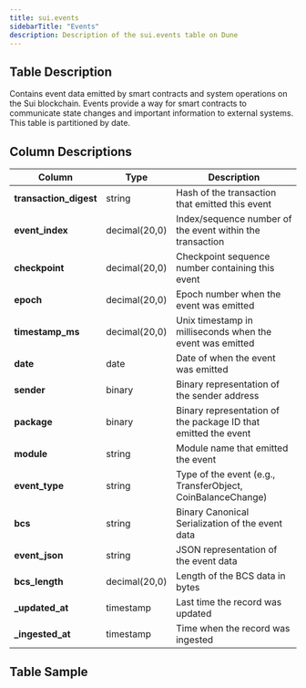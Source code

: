 ```yaml
---
title: sui.events
sidebarTitle: "Events"
description: Description of the sui.events table on Dune
---
```


## Table Description
Contains event data emitted by smart contracts and system operations on the Sui blockchain. Events provide a way for smart contracts to communicate state changes and important information to external systems. This table is partitioned by date.

## Column Descriptions

| **Column** | **Type** | **Description** |
|------------|----------|-----------------|
| **transaction_digest** | string | Hash of the transaction that emitted this event |
| **event_index** | decimal(20,0) | Index/sequence number of the event within the transaction |
| **checkpoint** | decimal(20,0) | Checkpoint sequence number containing this event |
| **epoch** | decimal(20,0) | Epoch number when the event was emitted |
| **timestamp_ms** | decimal(20,0) | Unix timestamp in milliseconds when the event was emitted |
| **date** | date | Date of when the event was emitted |
| **sender** | binary | Binary representation of the sender address |
| **package** | binary | Binary representation of the package ID that emitted the event |
| **module** | string | Module name that emitted the event |
| **event_type** | string | Type of the event (e.g., TransferObject, CoinBalanceChange) |
| **bcs** | string | Binary Canonical Serialization of the event data |
| **event_json** | string | JSON representation of the event data |
| **bcs_length** | decimal(20,0) | Length of the BCS data in bytes |
| **_updated_at** | timestamp | Last time the record was updated |
| **_ingested_at** | timestamp | Time when the record was ingested |

## Table Sample


<TableSample tableSchema="sui" tableName="events" />
